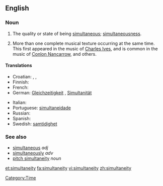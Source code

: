 ==English==

===Noun===
{{en-noun|simultaneities|-}}

# The quality or state of being [[simultaneous]]; [[simultaneousness]].
# {{context|music}} More than one complete musical texture occurring at the same time. This first appeared in the music of [[w:Charles Ives|Charles Ives]], and is common in the music of [[w:Conlon Nancarrow|Conlon Nancarrow]], and others.

====Translations====
{{trans-top|the quality or state of being simultaneous}}
* Croatian: {{t-|hr|simultanost|f|alt=sȉmultānōst}}, {{t-|hr|istovremenost|f|alt=istòvremenōst}}, {{t-|hr|istodobnost|f|alt=istòdobnōst}}
* Finnish: {{t-|fi|samanaikaisuus}}
* French: {{t+|fr|simultanéité|f}}
* German: [[Gleichzeitigkeit]] {{f}}, [[Simultanität]]{{f}}
{{trans-mid}}
* Italian: {{t-|it|simultaneità}}
* Portuguese: [[simultaneidade]]
* Russian: {{t+|ru|одновременность|f|tr=odnovr'ém'ennost'|sc=Cyrl}}
* Spanish: {{t+|es|simultaneidad}}
* Swedish: [[samtidighet]] {{c}}
{{trans-bottom}}

{{trans-top|simultaneity in music}}
{{trans-mid}}
{{trans-bottom}}

===See also===
* [[simultaneous]] ''adj''
* [[simultaneously]] ''adv''
* [[pitch simultaneity]] ''noun''

[[Category:Time]]

[[et:simultaneity]]
[[fa:simultaneity]]
[[vi:simultaneity]]
[[zh:simultaneity]]